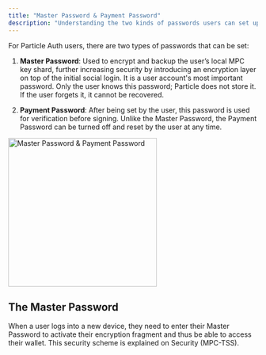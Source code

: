 ```yaml
---
title: "Master Password & Payment Password"
description: "Understanding the two kinds of passwords users can set up within Particle Auth."
---
```


For Particle Auth users, there are two types of passwords that can be set:

1. **Master Password**: Used to encrypt and backup the user’s local MPC key shard, further increasing security by introducing an encryption layer on top of the initial social login. It is a user account's most important password. Only the user knows this password; Particle does not store it. If the user forgets it, it cannot be recovered.

2. **Payment Password**: After being set by the user, this password is used for verification before signing. Unlike the Master Password, the Payment Password can be turned off and reset by the user at any time.

<Frame>
<img src="/guides/configuration/images/password.png" alt="Master Password & Payment Password" width="300" />
</Frame>

## The Master Password

When a user logs into a new device, they need to enter their Master Password to activate their encryption fragment and thus be able to access their wallet. This security scheme is explained on Security (MPC-TSS).